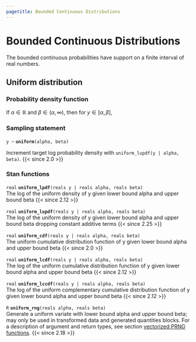 ```yaml
---
pagetitle: Bounded Continuous Distributions
---
```


# Bounded Continuous Distributions



The bounded continuous probabilities have support on a finite interval
of real numbers.


## Uniform distribution

### Probability density function

If $\alpha \in \mathbb{R}$ and $\beta \in (\alpha,\infty)$, then for
$y \in [\alpha,\beta]$, \begin{equation*} \text{Uniform}(y|\alpha,\beta) =
\frac{1}{\beta - \alpha} . \end{equation*}

### Sampling statement

`y ~ ` **`uniform`**`(alpha, beta)`

Increment target log probability density with `uniform_lupdf(y | alpha, beta)`.
{{< since 2.0 >}}
<!-- real; uniform ~; -->
\index{{\tt \bfseries uniform }!sampling statement|hyperpage}

### Stan functions

<!-- real; uniform_lpdf; (reals y | reals alpha, reals beta); -->
\index{{\tt \bfseries uniform\_lpdf }!{\tt (reals y \textbar\ reals alpha, reals beta): real}|hyperpage}

`real` **`uniform_lpdf`**`(reals y | reals alpha, reals beta)`<br>\newline
The log of the uniform density of y given lower bound alpha and upper
bound beta
{{< since 2.12 >}}

<!-- real; uniform_lupdf; (reals y | reals alpha, reals beta); -->
\index{{\tt \bfseries uniform\_lupdf }!{\tt (reals y \textbar\ reals alpha, reals beta): real}|hyperpage}

`real` **`uniform_lupdf`**`(reals y | reals alpha, reals beta)`<br>\newline
The log of the uniform density of y given lower bound alpha and upper
bound beta dropping constant additive terms
{{< since 2.25 >}}

<!-- real; uniform_cdf; (reals y | reals alpha, reals beta); -->
\index{{\tt \bfseries uniform\_cdf }!{\tt (reals y  \textbar\ reals alpha, reals beta): real}|hyperpage}

`real` **`uniform_cdf`**`(reals y | reals alpha, reals beta)`<br>\newline
The uniform cumulative distribution function of y given lower bound
alpha and upper bound beta
{{< since 2.0 >}}

<!-- real; uniform_lcdf; (reals y | reals alpha, reals beta); -->
\index{{\tt \bfseries uniform\_lcdf }!{\tt (reals y \textbar\ reals alpha, reals beta): real}|hyperpage}

`real` **`uniform_lcdf`**`(reals y | reals alpha, reals beta)`<br>\newline
The log of the uniform cumulative distribution function of y given
lower bound alpha and upper bound beta
{{< since 2.12 >}}

<!-- real; uniform_lccdf; (reals y | reals alpha, reals beta); -->
\index{{\tt \bfseries uniform\_lccdf }!{\tt (reals y \textbar\ reals alpha, reals beta): real}|hyperpage}

`real` **`uniform_lccdf`**`(reals y | reals alpha, reals beta)`<br>\newline
The log of the uniform complementary cumulative distribution function
of y given lower bound alpha and upper bound beta
{{< since 2.12 >}}

<!-- R; uniform_rng; (reals alpha, reals beta); -->
\index{{\tt \bfseries uniform\_rng  }!{\tt (reals alpha, reals beta): R}|hyperpage}

`R` **`uniform_rng`**`(reals alpha, reals beta)`<br>\newline
Generate a uniform variate with lower bound alpha and upper bound
beta; may only be used in transformed data and generated quantities blocks. For a
description of argument and return types, see section
[vectorized PRNG functions](conventions_for_probability_functions.qmd#prng-vectorization).
{{< since 2.18 >}}
